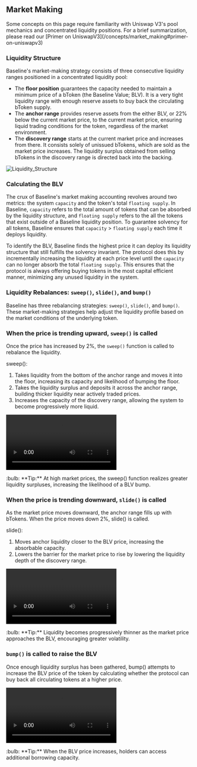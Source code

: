 
## Market Making

<Callout>
  Some concepts on this page require familiarity with Uniswap V3's pool
  mechanics and concentrated liquidity positions. For a brief summarization,
  please read our [Primer on
  UniswapV3](/concepts/market_making#primer-on-uniswapv3)
</Callout>

### Liquidity Structure

Baseline's market-making strategy consists of three consecutive liquidity ranges positioned in a concentrated liquidity pool:

- The **floor position** guarantees the capacity needed to maintain a minimum price of a bToken (the Baseline Value; BLV). It is a very tight liquidity range with enough reserve assets to buy back the circulating bToken supply.
- The **anchor range** provides reserve assets from the either BLV, or 22% below the current market price, to the current market price, ensuring liquid trading conditions for the token, regardless of the market environment.
- The **discovery range** starts at the current market price and increases from there. It consists solely of unissued bTokens, which are sold as the market price increases. The liquidity surplus obtained from selling bTokens in the discovery range is directed back into the backing.


![Liquidity_Structure](/assets/liquidity_structure.png)

### Calculating the BLV

The crux of Baseline's market making accounting revolves around two metrics: the system `capacity` and the token's total `floating supply`. In Baseline, `capacity` refers to the total amount of tokens that can be absorbed by the liquidity structure, and `floating supply` refers to the all the tokens that exist outside of a Baseline liquidity position. To guarantee solvency for all tokens, Baseline ensures that `capacity` > `floating supply` each time it deploys liquidity.

To identify the BLV, Baseline finds the highest price it can deploy its liquidity structure that still fulfills the solvency invariant. The protocol does this by incrementally increasing the liquidity at each price level until the `capacity` can no longer absorb the total `floating supply`. This ensures that the protocol is always offering buying tokens in the most capital efficient manner, minimizing any unused liquidity in the system.

### Liquidity Rebalances: `sweep()`, `slide()`, and `bump()`

Baseline has three rebalancing strategies: `sweep()`, `slide()`, and `bump()`. These market-making strategies help adjust the liquidity profile based on the market conditions of the underlying token. 

### When the price is trending upward, `sweep()` is called

Once the price has increased by 2%, the `sweep()` function is called to rebalance the liquidity.

sweep():

1. Takes liquidity from the bottom of the anchor range and moves it into the floor, increasing its capacity and likelihood of bumping the floor.
2. Takes the liquidity surplus and deposits it across the anchor range, building thicker liquidity near actively traded prices.
3. Increases the capacity of the discovery range, allowing the system to become progressively more liquid.

![Sweep](/assets/Sweep.mov)

<Callout>
  :bulb: **Tip:** At high market prices, the sweep() function realizes greater liquidity surpluses, increasing the likelihood of a BLV bump.
</Callout>

### When the price is trending downward, `slide()` is called

As the market price moves downward, the anchor range fills up with bTokens. When the price moves down 2%, slide() is called.

slide():

1. Moves anchor liquidity closer to the BLV price, increasing the absorbable capacity.
2. Lowers the barrier for the market price to rise by lowering the liquidity depth of the discovery range.

![Slide](/assets/Slide.mov)

<Callout>
:bulb: **Tip:** Liquidity becomes progressively thinner as the market price approaches the BLV, encouraging greater volatility.
</Callout>

### `bump()` is called to raise the BLV

Once enough liquidity surplus has been gathered, bump() attempts to increase the BLV price of the token by calculating whether the protocol can buy back all circulating tokens at a higher price.

![Bump](/assets/Bump.mov)

<Callout>
:bulb: **Tip:** When the BLV price increases, holders can access additional borrowing capacity.
</Callout>


